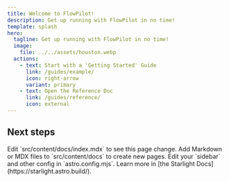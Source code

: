 ```yaml
---
title: Welcome to FlowPilot!
description: Get up running with FlowPilot in no time!
template: splash
hero:
  tagline: Get up running with FlowPilot in no time!
  image:
    file: ../../assets/houston.webp
  actions:
    - text: Start with a 'Getting Started' Guide
      link: /guides/example/
      icon: right-arrow
      variant: primary
    - text: Open the Reference Doc
      link: /guides/reference/
      icon: external
---
```



## Next steps

<CardGrid stagger>
	<Card title="Update content" icon="pencil">
		Edit `src/content/docs/index.mdx` to see this page change.
	</Card>
	<Card title="Add new content" icon="add-document">
		Add Markdown or MDX files to `src/content/docs` to create new pages.
	</Card>
	<Card title="Configure your site" icon="setting">
		Edit your `sidebar` and other config in `astro.config.mjs`.
	</Card>
	<Card title="Read the docs" icon="open-book">
		Learn more in [the Starlight Docs](https://starlight.astro.build/).
	</Card>
</CardGrid>
